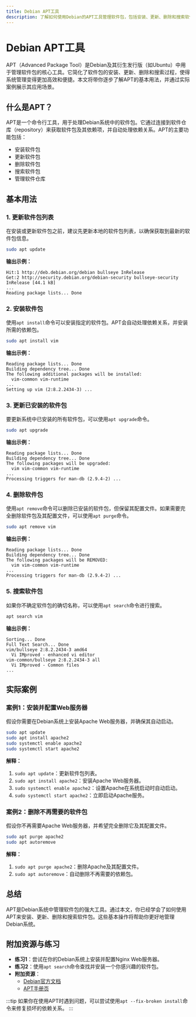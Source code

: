```yaml
---
title: Debian APT工具
description: 了解如何使用Debian的APT工具管理软件包，包括安装、更新、删除和搜索软件包的基本操作。
---
```


# Debian APT工具

APT（Advanced Package Tool）是Debian及其衍生发行版（如Ubuntu）中用于管理软件包的核心工具。它简化了软件包的安装、更新、删除和搜索过程，使得系统管理变得更加高效和便捷。本文将带你逐步了解APT的基本用法，并通过实际案例展示其应用场景。

## 什么是APT？

APT是一个命令行工具，用于处理Debian系统中的软件包。它通过连接到软件仓库（repository）来获取软件包及其依赖项，并自动处理依赖关系。APT的主要功能包括：

- 安装软件包
- 更新软件包
- 删除软件包
- 搜索软件包
- 管理软件仓库

## 基本用法

### 1. 更新软件包列表

在安装或更新软件包之前，建议先更新本地的软件包列表，以确保获取到最新的软件包信息。

```bash
sudo apt update
```

**输出示例：**

```
Hit:1 http://deb.debian.org/debian bullseye InRelease
Get:2 http://security.debian.org/debian-security bullseye-security InRelease [44.1 kB]
...
Reading package lists... Done
```

### 2. 安装软件包

使用`apt install`命令可以安装指定的软件包。APT会自动处理依赖关系，并安装所需的依赖包。

```bash
sudo apt install vim
```

**输出示例：**

```
Reading package lists... Done
Building dependency tree... Done
The following additional packages will be installed:
  vim-common vim-runtime
...
Setting up vim (2:8.2.2434-3) ...
```

### 3. 更新已安装的软件包

要更新系统中已安装的所有软件包，可以使用`apt upgrade`命令。

```bash
sudo apt upgrade
```

**输出示例：**

```
Reading package lists... Done
Building dependency tree... Done
The following packages will be upgraded:
  vim vim-common vim-runtime
...
Processing triggers for man-db (2.9.4-2) ...
```

### 4. 删除软件包

使用`apt remove`命令可以删除已安装的软件包，但保留其配置文件。如果需要完全删除软件包及其配置文件，可以使用`apt purge`命令。

```bash
sudo apt remove vim
```

**输出示例：**

```
Reading package lists... Done
Building dependency tree... Done
The following packages will be REMOVED:
  vim vim-common vim-runtime
...
Processing triggers for man-db (2.9.4-2) ...
```

### 5. 搜索软件包

如果你不确定软件包的确切名称，可以使用`apt search`命令进行搜索。

```bash
apt search vim
```

**输出示例：**

```
Sorting... Done
Full Text Search... Done
vim/bullseye 2:8.2.2434-3 amd64
  Vi IMproved - enhanced vi editor
vim-common/bullseye 2:8.2.2434-3 all
  Vi IMproved - Common files
...
```

## 实际案例

### 案例1：安装并配置Web服务器

假设你需要在Debian系统上安装Apache Web服务器，并确保其自动启动。

```bash
sudo apt update
sudo apt install apache2
sudo systemctl enable apache2
sudo systemctl start apache2
```

**解释：**

1. `sudo apt update`：更新软件包列表。
2. `sudo apt install apache2`：安装Apache Web服务器。
3. `sudo systemctl enable apache2`：设置Apache在系统启动时自动启动。
4. `sudo systemctl start apache2`：立即启动Apache服务。

### 案例2：删除不再需要的软件包

假设你不再需要Apache Web服务器，并希望完全删除它及其配置文件。

```bash
sudo apt purge apache2
sudo apt autoremove
```

**解释：**

1. `sudo apt purge apache2`：删除Apache及其配置文件。
2. `sudo apt autoremove`：自动删除不再需要的依赖包。

## 总结

APT是Debian系统中管理软件包的强大工具。通过本文，你已经学会了如何使用APT来安装、更新、删除和搜索软件包。这些基本操作将帮助你更好地管理Debian系统。

## 附加资源与练习

- **练习1**：尝试在你的Debian系统上安装并配置Nginx Web服务器。
- **练习2**：使用`apt search`命令查找并安装一个你感兴趣的软件包。
- **附加资源**：
  - [Debian官方文档](https://www.debian.org/doc/)
  - [APT手册页](https://manpages.debian.org/bullseye/apt/apt.8.en.html)

:::tip
如果你在使用APT时遇到问题，可以尝试使用`apt --fix-broken install`命令来修复损坏的依赖关系。
:::